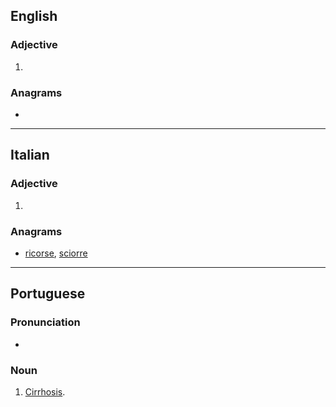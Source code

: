==English==

===Adjective===
{{en-adj|-}}

# {{alternative spelling of|cirrhose|lang=en}}

===Anagrams===
* {{anagrams|en|Crosier|corries|crosier|orrices}}

----

==Italian==

===Adjective===
{{head|it|adjective form}}

# {{feminine plural of|cirroso|lang=it}}

===Anagrams===
* [[ricorse#Italian|ricorse]], [[sciorre#Italian|sciorre]]

----

==Portuguese==

===Pronunciation===
* {{rhymes|ɔzi|lang=pt}}

===Noun===
{{pt-noun|f}}

# [[cirrhosis|Cirrhosis]].